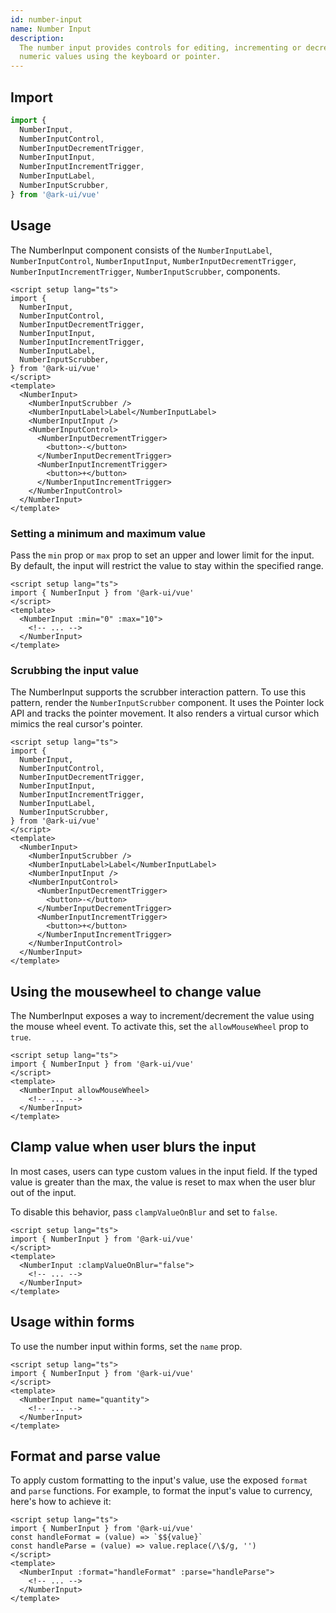 ```yaml
---
id: number-input
name: Number Input
description:
  The number input provides controls for editing, incrementing or decrementing
  numeric values using the keyboard or pointer.
---
```


## Import

```ts
import {
  NumberInput,
  NumberInputControl,
  NumberInputDecrementTrigger,
  NumberInputInput,
  NumberInputIncrementTrigger,
  NumberInputLabel,
  NumberInputScrubber,
} from '@ark-ui/vue'
```

## Usage

The NumberInput component consists of the `NumberInputLabel`,
`NumberInputControl`, `NumberInputInput`, `NumberInputDecrementTrigger`,
`NumberInputIncrementTrigger`, `NumberInputScrubber`, components.

```vue
<script setup lang="ts">
import {
  NumberInput,
  NumberInputControl,
  NumberInputDecrementTrigger,
  NumberInputInput,
  NumberInputIncrementTrigger,
  NumberInputLabel,
  NumberInputScrubber,
} from '@ark-ui/vue'
</script>
<template>
  <NumberInput>
    <NumberInputScrubber />
    <NumberInputLabel>Label</NumberInputLabel>
    <NumberInputInput />
    <NumberInputControl>
      <NumberInputDecrementTrigger>
        <button>-</button>
      </NumberInputDecrementTrigger>
      <NumberInputIncrementTrigger>
        <button>+</button>
      </NumberInputIncrementTrigger>
    </NumberInputControl>
  </NumberInput>
</template>
```

### Setting a minimum and maximum value

Pass the `min` prop or `max` prop to set an upper and lower limit for the input.
By default, the input will restrict the value to stay within the specified
range.

```vue
<script setup lang="ts">
import { NumberInput } from '@ark-ui/vue'
</script>
<template>
  <NumberInput :min="0" :max="10">
    <!-- ... -->
  </NumberInput>
</template>
```

### Scrubbing the input value

The NumberInput supports the scrubber interaction pattern. To use this pattern,
render the `NumberInputScrubber` component. It uses the Pointer lock API and
tracks the pointer movement. It also renders a virtual cursor which mimics the
real cursor's pointer.

```vue {2}
<script setup lang="ts">
import {
  NumberInput,
  NumberInputControl,
  NumberInputDecrementTrigger,
  NumberInputInput,
  NumberInputIncrementTrigger,
  NumberInputLabel,
  NumberInputScrubber,
} from '@ark-ui/vue'
</script>
<template>
  <NumberInput>
    <NumberInputScrubber />
    <NumberInputLabel>Label</NumberInputLabel>
    <NumberInputInput />
    <NumberInputControl>
      <NumberInputDecrementTrigger>
        <button>-</button>
      </NumberInputDecrementTrigger>
      <NumberInputIncrementTrigger>
        <button>+</button>
      </NumberInputIncrementTrigger>
    </NumberInputControl>
  </NumberInput>
</template>
```

## Using the mousewheel to change value

The NumberInput exposes a way to increment/decrement the value using the mouse
wheel event. To activate this, set the `allowMouseWheel` prop to `true`.

```vue
<script setup lang="ts">
import { NumberInput } from '@ark-ui/vue'
</script>
<template>
  <NumberInput allowMouseWheel>
    <!-- ... -->
  </NumberInput>
</template>
```

## Clamp value when user blurs the input

In most cases, users can type custom values in the input field. If the typed
value is greater than the max, the value is reset to max when the user blur out
of the input.

To disable this behavior, pass `clampValueOnBlur` and set to `false`.

```vue
<script setup lang="ts">
import { NumberInput } from '@ark-ui/vue'
</script>
<template>
  <NumberInput :clampValueOnBlur="false">
    <!-- ... -->
  </NumberInput>
</template>
```

## Usage within forms

To use the number input within forms, set the `name` prop.

```vue
<script setup lang="ts">
import { NumberInput } from '@ark-ui/vue'
</script>
<template>
  <NumberInput name="quantity">
    <!-- ... -->
  </NumberInput>
</template>
```

## Format and parse value

To apply custom formatting to the input's value, use the exposed `format` and
`parse` functions. For example, to format the input's value to currency, here's
how to achieve it:

```vue
<script setup lang="ts">
import { NumberInput } from '@ark-ui/vue'
const handleFormat = (value) => `$${value}`
const handleParse = (value) => value.replace(/\$/g, '')
</script>
<template>
  <NumberInput :format="handleFormat" :parse="handleParse">
    <!-- ... -->
  </NumberInput>
</template>
```
